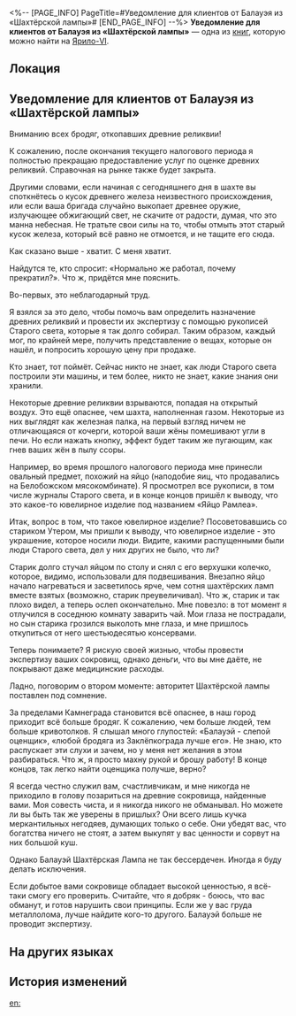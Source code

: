 <%-- [PAGE_INFO]
PageTitle=#Уведомление для клиентов от Балауэя из «Шахтёрской лампы»#
[END_PAGE_INFO] --%>
{{Дополнить}}
{{Книга Инфобокс
|id           = 016
|partIds      = 190120
|Название     = 
|Изображение  = Иконка Письмо.png
|Мир          = Ярило-VI
|Томов        = 1
|Автор        = <!--нужно добавить-->
|Описание     = Заявление Балауэя о прекращении деятельности по оценке древних реликвий.
|Том1         = {{tx}}
|Источник1    = {{tx|Отсутствует источник}}
|Персонажи    = 
|Фракции      = 
}}
'''Уведомление для клиентов от Балауэя из «Шахтёрской лампы»''' — одна из [[Книги|книг]], которую можно найти на [[Ярило-VI]].

==Локация==
{{Отметка карты|<!--название карты-->|<!--id отметки-->}}

==Уведомление для клиентов от Балауэя из «Шахтёрской лампы»==
Вниманию всех бродяг, откопавших древние реликвии!

К сожалению, после окончания текущего налогового периода я полностью прекращаю предоставление услуг по оценке древних реликвий. Справочная на рынке также будет закрыта.

Другими словами, если начиная с сегодняшнего дня в шахте вы споткнётесь о кусок древнего железа неизвестного происхождения, или если ваша бригада случайно выкопает древнее оружие, излучающее обжигающий свет, не скачите от радости, думая, что это манна небесная. Не тратьте свои силы на то, чтобы отмыть этот старый кусок железа, который всё равно не отмоется, и не тащите его сюда.

Как сказано выше - хватит. С меня хватит.

Найдутся те, кто спросит: «Нормально же работал, почему прекратил?». Что ж, придётся мне пояснить.

Во-первых, это неблагодарный труд.

Я взялся за это дело, чтобы помочь вам определить назначение древних реликвий и провести их экспертизу с помощью рукописей Старого света, которые я так долго собирал. Таким образом, каждый мог, по крайней мере, получить представление о вещах, которые он нашёл, и попросить хорошую цену при продаже.

Кто знает, тот поймёт. Сейчас никто не знает, как люди Старого света построили эти машины, и тем более, никто не знает, какие знания они хранили.

Некоторые древние реликвии взрываются, попадая на открытый воздух. Это ещё опаснее, чем шахта, наполненная газом. Некоторые из них выглядят как железная палка, на первый взгляд ничем не отличающаяся от кочерги, которой ваши жёны помешивают угли в печи. Но если нажать кнопку, эффект будет таким же пугающим, как гнев ваших жён в пылу ссоры.

Например, во время прошлого налогового периода мне принесли овальный предмет, похожий на яйцо (наподобие яиц, что продавались на Белобожском мясокомбинате). Я просмотрел все рукописи, в том числе журналы Старого света, и в конце концов пришёл к выводу, что это какое-то ювелирное изделие под названием «Яйцо Рамлеа».

Итак, вопрос в том, что такое ювелирное изделие? Посоветовавшись со стариком Утером, мы пришли к выводу, что ювелирное изделие - это украшение, которое носили люди. Видите, какими распущенными были люди Старого света, дел у них других не было, что ли?

Старик долго стучал яйцом по столу и снял с его верхушки колечко, которое, видимо, использовали для подвешивания. Внезапно яйцо начало нагреваться и засветилось ярче, чем сотня шахтёрских ламп вместе взятых (возможно, старик преувеличивал). Что ж, старик и так плохо видел, а теперь ослеп окончательно. Мне повезло: в тот момент я отлучился в соседнюю комнату заварить чай. Мои глаза не пострадали, но сын старика грозился выколоть мне глаза, и мне пришлось откупиться от него шестьюдесятью консервами.

Теперь понимаете? Я рискую своей жизнью, чтобы провести экспертизу ваших сокровищ, однако деньги, что вы мне даёте, не покрывают даже медицинские расходы.

Ладно, поговорим о втором моменте: авторитет Шахтёрской лампы поставлен под сомнение.

За пределами Камнеграда становится всё опаснее, в наш город приходит всё больше бродяг. К сожалению, чем больше людей, тем больше кривотолков. Я слышал много глупостей: «Балауэй - слепой оценщик», «любой бродяга из Заклёпкограда лучше его». Не знаю, кто распускает эти слухи и зачем, но у меня нет желания в этом разбираться. Что ж, я просто махну рукой и брошу работу! В конце концов, так легко найти оценщика получше, верно?

Я всегда честно служил вам, счастливчикам, и мне никогда не приходило в голову позариться на древние сокровища, найденные вами. Моя совесть чиста, и я никогда никого не обманывал. Но можете ли вы быть так же уверены в пришлых? Они всего лишь кучка меркантильных негодяев, думающих только о себе. Они убедят вас, что богатства ничего не стоят, а затем выкупят у вас ценности и сорвут на них большой куш.

Однако Балауэй Шахтёрская Лампа не так бессердечен. Иногда я буду делать исключения.

Если добытое вами сокровище обладает высокой ценностью, я всё-таки смогу его проверить. Считайте, что я добряк - боюсь, что вас обманут, и готов нарушить свои принципы. Если же у вас груда металлолома, лучше найдите кого-то другого. Балауэй больше не проводит экспертизу.

==На других языках==
{{На других языках
|en   = Customer Notice From Balaway the Miner's Lamp
|zhs  = 「矿灯」巴列维的告顾客信
|zht  = 「礦燈」巴列維的停止服務通知信
|ja   = 「カンテラ」パフラヴィーの顧客への手紙
|ko   = 「마이너 램프」 발라웨이가 고객에게 보내는 편지
|es   = Aviso para los clientes de Balaway, la Lámpara del Minero
|fr   = Avis aux clients de Balaway, surnommé «&nbsp;la Lampe du mineur&nbsp;»
|ru   = Уведомление для клиентов от Балауэя из «Шахтёрской лампы»
|th   = จดหมายแจ้งลูกค้าของ Balaway "แสงแห่งเหมือง"
|vi   = Thư Thông Báo Của Balaway Đèn Mỏ
|de   = Kundenhinweis von Balaway, der Grubenlampe
|id   = Surat Pemberitahuan Pelanggan "Penerang Tambang" Balaway
|pt   = Aviso ao Consumidor da Lanterna de Minerador de Balaway
}}

==История изменений==
{{История изменений|3.5}}

[[en:]]